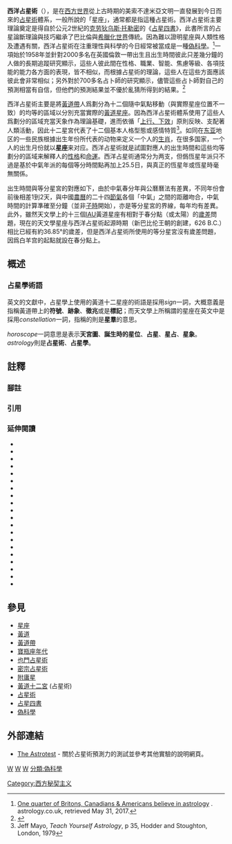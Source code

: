 {{原創研究|time=2012-10-08T00:25:02+00:00}}
{{增加來源|time=2012-10-08T00:25:02+00:00}}
{{占星術}}
'''西洋占星術'''（{{lang-en|Western Astrology}}），是在[[西方世界|西方世界]]從上古時期的美索不達米亞文明一直發展到今日而來的[[占星術|占星術]]體系，一般所說的「星座」，通常都是指這種占星術。西洋占星術主要理論奠定是得自於公元2世紀的[[克劳狄乌斯·托勒密|克劳狄乌斯·托勒密]]的《[[占星四書|占星四書]]》，此書所言的占星論斷理論與技巧繼承了巴比倫與[[希臘化世界|希臘化世界]]傳統。因為難以證明星座與人類性格及遭遇有關，西洋占星術在注重理性與科學的今日經常被當成是一種[[偽科學|偽科學]]。<ref>[http://www.astrology.co.uk/news/astrostats.htm One quarter of Britons, Canadians & Americans believe in astrology] {{Wayback|url=http://www.astrology.co.uk/news/astrostats.htm |date=20210326225445 }}. astrology.co.uk, retrieved May 31, 2017.</ref>一項始於1958年並針對2000多名在英國倫敦一帶出生且出生時間彼此只差幾分鐘的人做的長期追蹤研究顯示，這些人彼此間在性格、職業、智能、焦慮等級、各項技能的能力各方面的表現，皆不相似，而根據占星術的理論，這些人在這些方面應該彼此會非常相似；另外對於700多名占卜師的研究顯示，儘管這些占卜師對自己的預測相當有自信，但他們的預測結果並不優於亂猜所得到的結果。<ref name="telegraph">{{Cite web |url=https://www.telegraph.co.uk/news/uknews/1439101/Astrologers-fail-to-predict-proof-they-are-wrong.html |title=存档副本 |accessdate=2019-04-05 |archive-date=2019-05-02 |archive-url=https://web.archive.org/web/20190502074211/https://www.telegraph.co.uk/news/uknews/1439101/Astrologers-fail-to-predict-proof-they-are-wrong.html |dead-url=no }}</ref>

西洋占星術主要是將[[黃道帶|黃道帶]]人爲劃分為十二個隨中氣點移動（與實際星座位置不一致）的均等的區域以分別充當實際的[[黃道|黃道]][[星座|星座]]。因為西洋占星術體系使用了這些人爲劃分的區域充當天象作為理論基礎，進而依循「[[宏觀與微觀世界|上行、下效]]」原則反映、支配著人類活動，因此十二星宮代表了十二個基本人格型態或感情特質<ref>Jeff Mayo, ''Teach Yourself Astrology'', p 35, Hodder and Stoughton, London, 1979</ref>。如同在[[东亚|东亚]]地区的一些民族根據出生年份所代表的动物来定义一个人的[[生肖|生肖]]，在很多国家，一个人的出生月份就以'''星座'''来对应。西洋占星術就是試圖對應人的出生時間和這些均等劃分的區域来解釋人的[[性格|性格]]和[[命運|命運]]。西洋占星術通常分为{{tsl|en|Sidereal and tropical astrology|恒星和热带占星术|僞恒星年派和中氣春分年派}}两支，但僞恆星年派只不過是基於中氣年派的每個等分時間點再加上25.5日，與真正的恆星年或恆星時毫無關係。

出生時間與等分星宮的對應如下，由於中氣春分年與公曆曆法有差異，不同年份會前後相差1到2天，與中國[[農曆|農曆]]的二十四[[節氣|節氣]]各個「中氣」之間的距離吻合，中氣時間的計算準確至分鐘（並非[[子_(地支)|子時]]開始），亦是等分星宮的界線，每年均有差異。此外，雖然天文學上的十三個[[國際天文聯會|IAU]]黃道星座有相對于春分點（或太陽）的[[歲差_(天文)|歲差]]問題{{NoteTag|1=[[歲差_(天文)|岁差]]的周期性常量約為 25,772 年（即約 25,772年 偏移 360°），每年当太阳返回中氣春分點时，它相对于背后群星的位置将西移约 50.3 弧秒，即约 71.6 年偏移 1°。在二十八世紀（即 2700 A.D.），太陽相對于實際的星座將再偏移9.6°，從而退出双鱼座，進入寶瓶座的經度。}}，現在的天文學星座与西洋占星術起源時期（新巴比伦王朝的創建，626 B.C.）相比已經有約36.85°的歲差，但是西洋占星術所使用的等分星宮沒有歲差問題，因爲白羊宫的起點就設在春分點上。{{NoteTag|1=星宮就是西洋占星術中相鄰的兩個等分中氣點之間的範圍，與星座毫無關係。}}

==概述==
{{Main|占星術#西洋占星術的历史}}

=== 占星學術語 ===
{{Further|占星符號}}

英文的文獻中，占星學上使用的黃道十二星座的術語是採用''sign''一詞，大概意義是指稱黃道帶上的'''符號'''、'''跡象'''、'''徵兆'''或是'''標記'''；而天文學上所稱謂的星座在英文中是採用''constellation''一詞，指稱的則是'''星羣'''的意思。

''horoscope''一詞意思是表示'''天宮圖'''、'''誕生時的星位'''、'''占星'''、'''星占'''、'''星象'''。''astrology''則是'''占星術'''、'''占星學'''。

==註釋==
=== 腳註 ===
{{NoteFoot}}
=== 引用 ===
{{reflist}}

===延伸閱讀===
{{refbegin|32em}}
*{{cite book |last1=Bennett |first1=Jeffrey |first2=Megan |last2=Donohue |first3=Nicholas |last3=Schneider |first4=Mark |last4=Voit |year=2007 |title=The cosmic perspective |url=https://archive.org/details/astronomymediawo04lopr |url-access=registration |edition=4th |publisher=Pearson/Addison-Wesley |location=San Francisco, CA |isbn=978-0-8053-9283-8 }}
*{{cite book |last1=Bok |first1=Bart J. |first2=Lawrence E. |last2=Jerome |first3=Paul |last3=Kurtz |editor=Patrick Grim |year=1982 |title=Philosophy of Science and the Occult|chapter=Objections to Astrology: a Statement by 186 Leading Scientists |publisher=State University of New York Press |location=Albany, NY |isbn=978-0-87395-572-0 }}
*{{cite journal |last=Carlson |first=Shawn |authorlink=Shawn Carlson |year=1985 |title=A double-blind test of astrology |journal=[[Nature_(journal)|Nature]] |volume=318 |issue=6045 |pages=419–425 |url=http://muller.lbl.gov/papers/Astrology-Carlson.pdf |doi=10.1038/318419a0 |bibcode=1985Natur.318..419C |access-date=2014-09-18 |archive-url=https://web.archive.org/web/20190216165705/http://muller.lbl.gov/papers/Astrology-Carlson.pdf |archive-date=2019-02-16 |url-status=no }}
*{{cite book |last=Fenton |first=Sasha |year=1989 |title=Rising Signs |publisher=Aquarian Press |location=London |isbn= }}
*{{cite book |last=Fenton |first=Sasha |year=1991 |title=Understanding Astrology |url=https://archive.org/details/understandingast0000fent |publisher=Aquarian Press |location=London |isbn= }}
*{{cite journal |last1=Hartmann |first1=Peter |last2=Reuter |first2=Martin |last3=Nyborg |first3=Helmuth |year=2006 |title=The relationship between date of birth and individual differences in personality and general intelligence: a large-scale study |url=https://archive.org/details/sim_personality-and-individual-differences_2006-05_40_7/page/1349 |journal=Personality and Individual Differences |volume= 40 |issue=7 |pages=1349–1362 |doi= 10.1016/j.paid.2005.11.017 }}
*{{cite encyclopedia |last=Janis |first=Allen |year=1989 |editor1-last=Biswas |editor1-first=S. K. |editor2-first=D. C. V. |editor2-last=Mallik |editor3-first=C. V. |editor3-last=Vishveshwara |title=Cosmic Perspectives: Essays Dedicated to the Memory of M.K.V. Bappu |chapter=Astronomy and science fiction |pages=233–249 |publisher=Cambridge University Press |location=Cambridge, UK |isbn=978-0-521-34354-1 }}
*{{cite book |last=Lewis |first=C. S. |authorlink=C. S. Lewis |year=1994 |origyear=1964 |title=The Discarded Image: an Introduction to Medieval and Renaissance Literature |publisher=Cambridge University Press |isbn=978-0-521-47735-2 }}
*{{cite book |last=Lilly |first=William |year=2005 |origyear=1647 |title=Christian Astrology |editor=David R. Roell |publisher=Astrology Center of America |isbn=9781933303024 }}
*{{cite book |last=Lindberg |first=David C. |year=1997 |editor=Jeremiah Hackett |title=Roger Bacon and the Sciences: Commemorative Essays 1996 |chapter=Roger Bacon on light, vision, and the universal emanation |pages=243–275 |volume=57 |series=Studien und Texte zur Geistesgeschichte des Mittelalters |publisher=Brill |isbn=9789004100152 }}
*{{cite book |last=Lofthus |first=Myrna |year=1983 |title=A Spiritual Approach to Astrology |url=https://archive.org/details/spiritualapproac00loft |url-access=registration |publisher=CRCS Publications |location=Sebastopol, CA |isbn= }}
*{{cite book |last=Mayo |first=Jeff |year=1991 |title=Teach Yourself Astrology |publisher=Hodder & Stoughton |location=London |isbn= }}
*{{cite book |last1=Parker |first1=Julia |first2=Derek |last2=Parker |year=1990 |title=The New Compleat Astrologer |publisher=Crescent Books |location=New York, NY |isbn= }}
*{{cite book |last1=Parker |first1=Julia |first2=Derek |last2=Parker |year=2007 |title=Astrology |publisher=Dorling Kindersley |isbn= }}
*{{cite book |first1=Robert |last1=Pelletier |first2=Leonard |last2=Cataldo |year=1984 |title=Be Your Own Astrologer: All You Need to Know to Draw Up Your Own Birth Chart |url=https://archive.org/details/beyourownastrolo0000pell |location=London |publisher=Pan Books |isbn=9780330284769 }}
*{{cite book |last1=Pottenger |first1=Maritha |year=1991 |title=Astro Essentials: Planets in Sign, House and Aspect |publisher=ACS Publications |location=San Diego, CA |isbn=9780935127140 }}
*{{cite book |last=Smith |first=A. Mark |year=1996 |title=Ptolemy's Theory of Visual Perception: An English Translation of the ''Optics'' with Introduction and Commentary |series=Transactions of the American Philosophical Society |volume=86 |editor1=Ptolemy |editor2=A. Mark Smith |chapter=Introduction |pages=1–59 |publisher=American Philosophical Society |isbn=9780871698629 }}
*{{cite book |last1=Weiss |first1=Piero |first2=Richard |last2=Taruskin |year=2007 |title=Music in the Western World |edition=2nd |publisher=Cengage Learning |isbn=9780534585990 |chapter=Pythagoras and the numerical properties of music |pages=2–5 }}
*{{cite book |last=Wood |first=Chauncy |date=1970 |title=Chaucer and the Country of the Stars: Poetic Uses of Astrological Imagery |url=https://archive.org/details/chausercountryof0000unse |publisher=Princeton University Press |pages=[https://archive.org/details/chausercountryof0000unse/page/298 298]–305 |chapter=Appendix: The Workings of Astrology |isbn= }}
*{{cite journal |last1=Zarka |first1=Philippe |year=2011 |title=Astronomy and astrology |journal=Proceedings of the International Astronomical Union |volume=5 |issue=S260 |pages=420–425 |doi=10.1017/S1743921311002602 |bibcode=2011IAUS..260..420Z |url=https://zenodo.org/record/890932/files/article.pdf |access-date=2020-11-08 |archive-date=2020-11-12 |archive-url=https://web.archive.org/web/20201112043034/https://zenodo.org/record/890932/files/article.pdf |dead-url=no }}
{{refend}}

==參見==
*[[星座|星座]]
*[[黃道|黃道]]
*[[黃道帶|黃道帶]]
*[[寶瓶座年代|寶瓶座年代]]
*[[也門占星術|也門占星術]]
*[[密宗占星術|密宗占星術]]
*[[附庸星|附庸星]]
*[[黃道十二宮|黃道十二宮]] (占星術)
*[[占星術|占星術]]
*[[占星四書|占星四書]]
*[[偽科學|偽科學]]

== 外部連結 ==
{{wikiversity|也門占星術|葉門占星術}}
*[http://www.skepsis.nl/astrot.html The Astrotest] {{Wayback|url=http://www.skepsis.nl/astrot.html |date=20120104003701 }} - 關於占星術預測力的測試並參考其他實驗的說明網頁。

{{Portal box|歐洲|天文学}}

{{占星術知識}}
{{黃道帶}}

[[分類:星座|W]]
[[分類:占星術|W]]
[[分類:西方文化|W]]
[[分類:偽科學|分類:偽科學]]
[[Category:西方秘契主义|Category:西方秘契主义]]